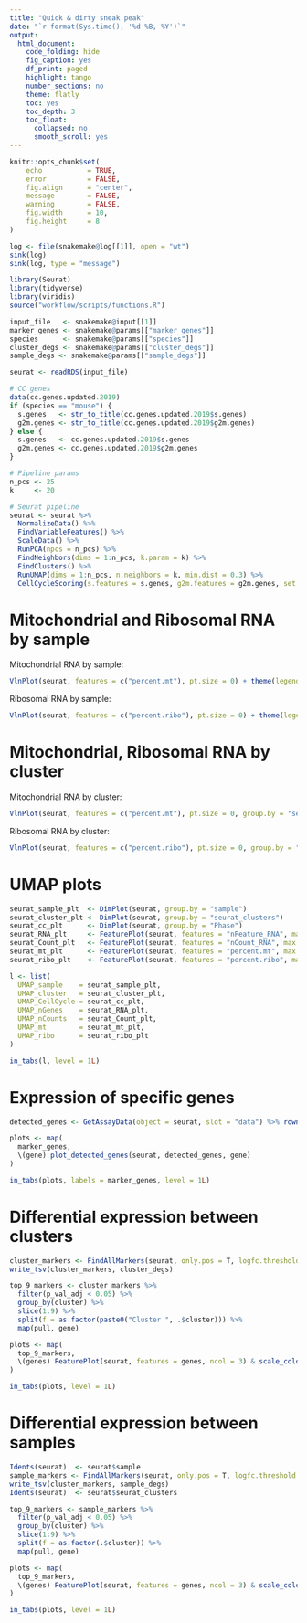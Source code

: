 ```yaml
---
title: "Quick & dirty sneak peak"
date: "`r format(Sys.time(), '%d %B, %Y')`"
output:
  html_document:
    code_folding: hide
    fig_caption: yes
    df_print: paged
    highlight: tango
    number_sections: no
    theme: flatly
    toc: yes
    toc_depth: 3
    toc_float:
      collapsed: no
      smooth_scroll: yes
---
```


```r
knitr::opts_chunk$set(
    echo           = TRUE,
    error          = FALSE,
    fig.align      = "center",
    message        = FALSE,
    warning        = FALSE,
    fig.width      = 10,
    fig.height     = 8
)
```

```r
log <- file(snakemake@log[[1]], open = "wt")
sink(log)
sink(log, type = "message")
```

```r
library(Seurat)
library(tidyverse)
library(viridis)
source("workflow/scripts/functions.R")
```

```r
input_file   <- snakemake@input[[1]]
marker_genes <- snakemake@params[["marker_genes"]]
species      <- snakemake@params[["species"]]
cluster_degs <- snakemake@params[["cluster_degs"]]
sample_degs <- snakemake@params[["sample_degs"]]
```

```r
seurat <- readRDS(input_file)
```

```r
# CC genes
data(cc.genes.updated.2019)
if (species == "mouse") {
  s.genes   <- str_to_title(cc.genes.updated.2019$s.genes)
  g2m.genes <- str_to_title(cc.genes.updated.2019$g2m.genes)
} else {
  s.genes   <- cc.genes.updated.2019$s.genes
  g2m.genes <- cc.genes.updated.2019$g2m.genes
}

# Pipeline params
n_pcs <- 25
k     <- 20

# Seurat pipeline
seurat <- seurat %>%
  NormalizeData() %>%
  FindVariableFeatures() %>%
  ScaleData() %>%
  RunPCA(npcs = n_pcs) %>%
  FindNeighbors(dims = 1:n_pcs, k.param = k) %>%
  FindClusters() %>%
  RunUMAP(dims = 1:n_pcs, n.neighbors = k, min.dist = 0.3) %>%
  CellCycleScoring(s.features = s.genes, g2m.features = g2m.genes, set.ident = TRUE)
```

# Mitochondrial and Ribosomal RNA by sample

Mitochondrial RNA by sample:

```r
VlnPlot(seurat, features = c("percent.mt"), pt.size = 0) + theme(legend.position = "none")
```

Ribosomal RNA by sample:

```r
VlnPlot(seurat, features = c("percent.ribo"), pt.size = 0) + theme(legend.position = "none")
```


# Mitochondrial, Ribosomal RNA by cluster

Mitochondrial RNA by cluster:

```r
VlnPlot(seurat, features = c("percent.mt"), pt.size = 0, group.by = "seurat_clusters") + theme(legend.position = "none")
```

Ribosomal RNA by cluster:

```r
VlnPlot(seurat, features = c("percent.ribo"), pt.size = 0, group.by = "seurat_clusters") + theme(legend.position = "none")
```


# UMAP plots {.tabset .tabset-fade}

```r
seurat_sample_plt  <- DimPlot(seurat, group.by = "sample")
seurat_cluster_plt <- DimPlot(seurat, group.by = "seurat_clusters")
seurat_cc_plt      <- DimPlot(seurat, group.by = "Phase")
seurat_RNA_plt     <- FeaturePlot(seurat, features = "nFeature_RNA", max.cutoff = "q99") + scale_color_viridis()
seurat_Count_plt   <- FeaturePlot(seurat, features = "nCount_RNA", max.cutoff = "q99") + scale_color_viridis()
seurat_mt_plt      <- FeaturePlot(seurat, features = "percent.mt", max.cutoff = "q99") + scale_color_viridis()
seurat_ribo_plt    <- FeaturePlot(seurat, features = "percent.ribo", max.cutoff = "q99") + scale_color_viridis()

l <- list(
  UMAP_sample    = seurat_sample_plt,
  UMAP_cluster   = seurat_cluster_plt,
  UMAP_CellCycle = seurat_cc_plt,
  UMAP_nGenes    = seurat_RNA_plt,
  UMAP_nCounts   = seurat_Count_plt,
  UMAP_mt        = seurat_mt_plt,
  UMAP_ribo      = seurat_ribo_plt
)

in_tabs(l, level = 1L)
```

# Expression of specific genes {.tabset .tabset-fade}

```r
detected_genes <- GetAssayData(object = seurat, slot = "data") %>% rownames()

plots <- map(
  marker_genes,
  \(gene) plot_detected_genes(seurat, detected_genes, gene)
)

in_tabs(plots, labels = marker_genes, level = 1L)
```


# Differential expression between clusters {.tabset .tabset-fade}

```r
cluster_markers <- FindAllMarkers(seurat, only.pos = T, logfc.threshold = 0.25)
write_tsv(cluster_markers, cluster_degs)

top_9_markers <- cluster_markers %>% 
  filter(p_val_adj < 0.05) %>%
  group_by(cluster) %>%
  slice(1:9) %>%
  split(f = as.factor(paste0("Cluster ", .$cluster))) %>%
  map(pull, gene)

plots <- map(
  top_9_markers,
  \(genes) FeaturePlot(seurat, features = genes, ncol = 3) & scale_color_viridis()
)

in_tabs(plots, level = 1L)
```

# Differential expression between samples {.tabset .tabset-fade}

```r
Idents(seurat)  <- seurat$sample
sample_markers <- FindAllMarkers(seurat, only.pos = T, logfc.threshold = 0.25)
write_tsv(cluster_markers, sample_degs)
Idents(seurat)  <- seurat$seurat_clusters

top_9_markers <- sample_markers %>% 
  filter(p_val_adj < 0.05) %>%
  group_by(cluster) %>%
  slice(1:9) %>%
  split(f = as.factor(.$cluster)) %>%
  map(pull, gene)

plots <- map(
  top_9_markers,
  \(genes) FeaturePlot(seurat, features = genes, ncol = 3) & scale_color_viridis()
)

in_tabs(plots, level = 1L)
```